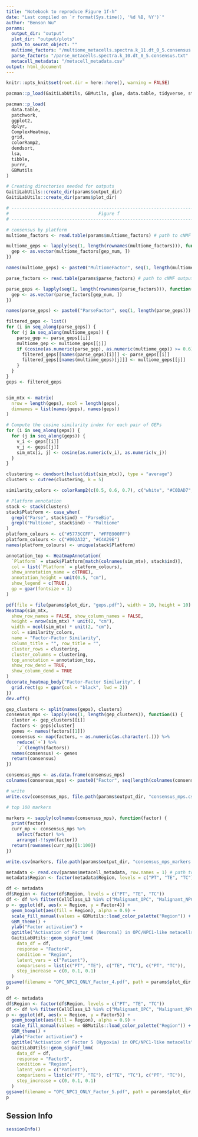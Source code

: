 ```yaml
---
title: "Notebook to reproduce Figure 1f-h"
date: "Last compiled on `r format(Sys.time(), '%d %B, %Y')`"
author: "Benson Wu"
params:
  output_dir: "output"
  plot_dir: "output/plots"
  path_to_seurat_object: ""
  multiome_factors: "/multiome_metacells.spectra.k_11.dt_0_5.consensus.txt"
  parse_factors: "/parse_metacells.spectra.k_10.dt_0_5.consensus.txt"
  metacell_metadata: "/metacell_metadata.csv"
output: html_document
---
```



```r
knitr::opts_knit$set(root.dir = here::here(), warning = FALSE)
```

```r
pacman::p_load(GaitiLabUtils, GBMutils, glue, data.table, tidyverse, stringr)

pacman::p_load(
  data.table,
  patchwork,
  ggplot2,
  dplyr,
  ComplexHeatmap,
  grid,
  colorRamp2,
  dendsort,
  lsa,
  tibble,
  purrr,
  GBMutils
)

# Creating directories needed for outputs
GaitiLabUtils::create_dir(params$output_dir)
GaitiLabUtils::create_dir(params$plot_dir)
```
```r
# ---------------------------------------------------------------------------- #
#                                  Figure f                                    #
# ---------------------------------------------------------------------------- #

# consensus by platform
multiome_factors <- read.table(params$multiome_factors) # path to cNMF output for multiome

multiome_geps <- lapply(seq(1, length(rownames(multiome_factors))), function(gep_num) {
  gep <- as.vector(multiome_factors[gep_num, ])
})

names(multiome_geps) <- paste0("MultiomeFactor", seq(1, length(multiome_geps)))

parse_factors <- read.table(params$parse_factors) # path to cNMF output for evercode

parse_geps <- lapply(seq(1, length(rownames(parse_factors))), function(gep_num) {
  gep <- as.vector(parse_factors[gep_num, ])
})

names(parse_geps) <- paste0("ParseFactor", seq(1, length(parse_geps)))

filtered_geps <- list()
for (i in seq_along(parse_geps)) {
  for (j in seq_along(multiome_geps)) {
    parse_gep <- parse_geps[[i]]
    multiome_gep <- multiome_geps[[j]]
    if (cosine(as.numeric(parse_gep), as.numeric(multiome_gep)) >= 0.6) { # Filter by greater than or equal to cosine similarity of 0.6
      filtered_geps[[names(parse_geps)[i]]] <- parse_geps[[i]]
      filtered_geps[[names(multiome_geps)[j]]] <- multiome_geps[[j]]
    }
  }
}
geps <- filtered_geps


sim_mtx <- matrix(
  nrow = length(geps), ncol = length(geps),
  dimnames = list(names(geps), names(geps))
)

# Compute the cosine similarity index for each pair of GEPs
for (i in seq_along(geps)) {
  for (j in seq_along(geps)) {
    v_i <- geps[[i]]
    v_j <- geps[[j]]
    sim_mtx[i, j] <- cosine(as.numeric(v_i), as.numeric(v_j))
  }
}

clustering <- dendsort(hclust(dist(sim_mtx)), type = "average")
clusters <- cutree(clustering, k = 5)

similarity_colors <- colorRamp2(c(0.5, 0.6, 0.7), c("white", "#C0DAD7", "#87B5B1"))

# Platform annotation
stack <- stack(clusters)
stack$Platform <- case_when(
  grepl("Parse", stack$ind) ~ "ParseBio",
  grepl("Multiome", stack$ind) ~ "Multiome"
)
platform_colours <- c("#5773CCFF", "#FFB900FF")
platform_colours <- c("#002A32", "#C4A29E")
names(platform_colours) <- unique(stack$Platform)

annotation_top <- HeatmapAnnotation(
  `Platform` = stack$Platform[match(colnames(sim_mtx), stack$ind)],
  col = list(`Platform` = platform_colours),
  show_annotation_name = c(TRUE),
  annotation_height = unit(0.5, "cm"),
  show_legend = c(TRUE),
  gp = gpar(fontsize = 1)
)

pdf(file = file(params$plot_dir, "geps.pdf"), width = 10, height = 10)
Heatmap(sim_mtx,
  show_row_names = FALSE, show_column_names = FALSE,
  height = nrow(sim_mtx) * unit(2, "cm"),
  width = ncol(sim_mtx) * unit(2, "cm"),
  col = similarity_colors,
  name = "Factor-Factor Similarity",
  column_title = "", row_title = "",
  cluster_rows = clustering,
  cluster_columns = clustering,
  top_annotation = annotation_top,
  show_row_dend = TRUE,
  show_column_dend = TRUE
)
decorate_heatmap_body("Factor-Factor Similarity", {
  grid.rect(gp = gpar(col = "black", lwd = 2))
})
dev.off()

gep_clusters <- split(names(geps), clusters)
consensus_mps <- lapply(seq(1, length(gep_clusters)), function(i) {
  cluster <- gep_clusters[[i]]
  factors <- geps[cluster]
  genes <- names(factors[[1]])
  consensus <- map(factors, ~ as.numeric(as.character(.))) %>%
    reduce(`+`) %>%
    `/`(length(factors))
  names(consensus) <- genes
  return(consensus)
})

consensus_mps <- as.data.frame(consensus_mps)
colnames(consensus_mps) <- paste0("Factor", seq(length(colnames(consensus_mps)), 1)) # To match order that consensus factors appear in factor-factor heatmap, naming order is reversed

# write
write.csv(consensus_mps, file.path(params$output_dir, "consensus_mps.csv"))

# top 100 markers

markers <- sapply(colnames(consensus_mps), function(factor) {
  print(factor)
  curr_mp <- consensus_mps %>%
    select(factor) %>%
    arrange(-!!sym(factor))
  return(rownames(curr_mp)[1:100])
})

write.csv(markers, file.path(params$output_dir, "consensus_mps_markers.csv"))
```

```r
metadata <- read.csv(params$metacell_metadata, row.names = 1) # path to metacell metadata
metadata$Region <- factor(metadata$Region, levels = c("PT", "TE", "TC"))

df <- metadata
df$Region <- factor(df$Region, levels = c("PT", "TE", "TC"))
df <- df %>% filter(CellClass_L3 %in% c("Malignant_OPC", "Malignant_NPC1"))
p <- ggplot(df, aes(x = Region, y = Factor4)) +
  geom_boxplot(aes(fill = Region), alpha = 0.9) +
  scale_fill_manual(values = GBMutils::load_color_palette("Region")) +
  GBM_theme() +
  ylab("Factor activation") +
  ggtitle("Activation of Factor 4 (Neuronal) in OPC/NPC1-like metacells") +
  GaitiLabUtils::geom_signif_lmm(
    data_df = df,
    response = "Factor4",
    condition = "Region",
    latent_vars = c("Patient"),
    comparisons = list(c("PT", "TE"), c("TE", "TC"), c("PT", "TC")),
    step_increase = c(0, 0.1, 0.1)
  )
ggsave(filename = "OPC_NPC1_ONLY_Factor_4.pdf", path = params$plot_dir, height = 10, width = 10)
p
```

```r
df <- metadata
df$Region <- factor(df$Region, levels = c("PT", "TE", "TC"))
df <- df %>% filter(CellClass_L3 %in% c("Malignant_OPC", "Malignant_NPC1"))
p <- ggplot(df, aes(x = Region, y = Factor5)) +
  geom_boxplot(aes(fill = Region), alpha = 0.9) +
  scale_fill_manual(values = GBMutils::load_color_palette("Region")) +
  GBM_theme() +
  ylab("Factor activation") +
  ggtitle("Activation of Factor 5 (Hypoxia) in OPC/NPC1-like metacells") +
  GaitiLabUtils::geom_signif_lmm(
    data_df = df,
    response = "Factor5",
    condition = "Region",
    latent_vars = c("Patient"),
    comparisons = list(c("PT", "TE"), c("TE", "TC"), c("PT", "TC")),
    step_increase = c(0, 0.1, 0.1)
  )
ggsave(filename = "OPC_NPC1_ONLY_Factor_5.pdf", path = params$plot_dir, height = 10, width = 10)
p
```

## Session Info
```r
sessionInfo()
```

